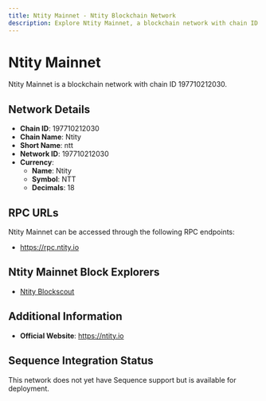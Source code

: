 ```yaml
--- 
title: Ntity Mainnet - Ntity Blockchain Network
description: Explore Ntity Mainnet, a blockchain network with chain ID 197710212030. Learn about its native currency, Ntity, and how to interact with the network.
---
```


# Ntity Mainnet

Ntity Mainnet is a blockchain network with chain ID 197710212030.

## Network Details

- **Chain ID**: 197710212030
- **Chain Name**: Ntity
- **Short Name**: ntt
- **Network ID**: 197710212030
- **Currency**: 
  - **Name**: Ntity
  - **Symbol**: NTT
  - **Decimals**: 18

## RPC URLs

Ntity Mainnet can be accessed through the following RPC endpoints:

- https://rpc.ntity.io

## Ntity Mainnet Block Explorers

- [Ntity Blockscout](https://blockscout.ntity.io)

## Additional Information

- **Official Website**: https://ntity.io

## Sequence Integration Status

This network does not yet have Sequence support but is available for deployment.
